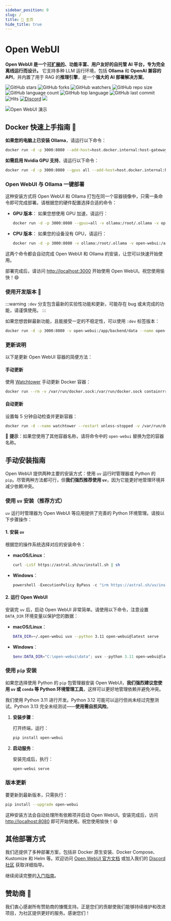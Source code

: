 ```yaml
---
sidebar_position: 0
slug: /
title: 🏡 主页
hide_title: true
---
```



# Open WebUI

**Open WebUI 是一个[可扩展的](https://docs.openwebui.com/features/plugin/)、功能丰富、用户友好的自托管 AI 平台，专为完全离线运行而设计。** 它支持多种 LLM 运行环境，包括 **Ollama** 和 **OpenAI 兼容的 API**，并内置了用于 RAG 的**推理引擎**，是一个**强大的 AI 部署解决方案**。

![GitHub stars](https://img.shields.io/github/stars/open-webui/open-webui?style=social)
![GitHub forks](https://img.shields.io/github/forks/open-webui/open-webui?style=social)
![GitHub watchers](https://img.shields.io/github/watchers/open-webui/open-webui?style=social)
![GitHub repo size](https://img.shields.io/github/repo-size/open-webui/open-webui)
![GitHub language count](https://img.shields.io/github/languages/count/open-webui/open-webui)
![GitHub top language](https://img.shields.io/github/languages/top/open-webui/open-webui)
![GitHub last commit](https://img.shields.io/github/last-commit/open-webui/open-webui?color=red)
![Hits](https://hits.seeyoufarm.com/api/count/incr/badge.svg?url=https%3A%2F%2Fgithub.com%2Follama-webui%2Follama-wbui&count_bg=%2379C83D&title_bg=%23555555&icon=&icon_color=%23E7E7E7&title=hits&edge_flat=false)
[![Discord](https://img.shields.io/badge/Discord-Open_WebUI-blue?logo=discord&logoColor=white)](https://discord.gg/5rJgQTnV4s)
[![](https://img.shields.io/static/v1?label=Sponsor&message=%E2%9D%A4&logo=GitHub&color=%23fe8e86)](https://github.com/sponsors/tjbck)

![Open WebUI 演示](/images/demo.gif)

## Docker 快速上手指南 🐳

**如果您的电脑上已安装 Ollama**，请运行以下命令：

```bash
docker run -d -p 3000:8080 --add-host=host.docker.internal:host-gateway -v open-webui:/app/backend/data --name open-webui --restart always ghcr.io/open-webui/open-webui:main
```

**如需启用 Nvidia GPU 支持**，请运行以下命令：

```bash
docker run -d -p 3000:8080 --gpus all --add-host=host.docker.internal:host-gateway -v open-webui:/app/backend/data --name open-webui --restart always ghcr.io/open-webui/open-webui:cuda
```

### Open WebUI 与 Ollama 一键部署

这种安装方式将 Open WebUI 和 Ollama 打包在同一个容器镜像中，只需一条命令即可完成部署。请根据您的硬件配置选择合适的命令：

- **GPU 版本**：
  如果您想使用 GPU 加速，请运行：

  ```bash
  docker run -d -p 3000:8080 --gpus=all -v ollama:/root/.ollama -v open-webui:/app/backend/data --name open-webui --restart always ghcr.io/open-webui/open-webui:ollama
  ```

- **CPU 版本**：
  如果您的设备没有 GPU，请运行：

  ```bash
  docker run -d -p 3000:8080 -v ollama:/root/.ollama -v open-webui:/app/backend/data --name open-webui --restart always ghcr.io/open-webui/open-webui:ollama
  ```

这两个命令都会自动完成 Open WebUI 和 Ollama 的安装，让您可以快速开始使用。

部署完成后，请访问 [http://localhost:3000](http://localhost:3000) 开始使用 Open WebUI。祝您使用愉快！😄

### 使用开发版本 🌙

:::warning
`:dev` 分支包含最新的实验性功能和更新，可能存在 bug 或未完成的功能，请谨慎使用。
:::

如果您想尝鲜最新功能，且能接受一定的不稳定性，可以使用 `:dev` 标签版本：

```bash
docker run -d -p 3000:8080 -v open-webui:/app/backend/data --name open-webui --restart always ghcr.io/open-webui/open-webui:dev
```

### 更新说明

以下是更新 Open WebUI 容器的简便方法：

#### 手动更新
使用 [Watchtower](https://containrrr.dev/watchtower) 手动更新 Docker 容器：
```bash
docker run --rm -v /var/run/docker.sock:/var/run/docker.sock containrrr/watchtower --run-once open-webui
```

#### 自动更新
设置每 5 分钟自动检查并更新容器：
```bash
docker run -d --name watchtower --restart unless-stopped -v /var/run/docker.sock:/var/run/docker.sock containrrr/watchtower --interval 300 open-webui
```

🔧 **提示**：如果您使用了其他容器名称，请将命令中的 `open-webui` 替换为您的容器名称。

## 手动安装指南

Open WebUI 提供两种主要的安装方式：使用 `uv` 运行时管理器或 Python 的 `pip`。尽管两种方法都可行，但**我们强烈推荐使用 `uv`**，因为它能更好地管理环境并减少依赖冲突。

### 使用 `uv` 安装（推荐方式）

`uv` 运行时管理器为 Open WebUI 等应用提供了完善的 Python 环境管理。请按以下步骤操作：

#### 1. 安装 `uv`

根据您的操作系统选择对应的安装命令：

- **macOS/Linux**：
  ```bash
  curl -LsSf https://astral.sh/uv/install.sh | sh
  ```

- **Windows**：
  ```powershell
  powershell -ExecutionPolicy ByPass -c "irm https://astral.sh/uv/install.ps1 | iex"
  ```

#### 2. 运行 Open WebUI

安装完 `uv` 后，启动 Open WebUI 非常简单。请使用以下命令，注意设置 `DATA_DIR` 环境变量以保护您的数据：

- **macOS/Linux**：
  ```bash
  DATA_DIR=~/.open-webui uvx --python 3.11 open-webui@latest serve
  ```

- **Windows**：
  ```powershell
  $env:DATA_DIR="C:\open-webui\data"; uvx --python 3.11 open-webui@latest serve
  ```

### 使用 `pip` 安装

如果您选择使用 Python 的 `pip` 包管理器安装 Open WebUI，**我们强烈建议您使用 `uv` 或 `conda` 等 Python 环境管理工具**，这样可以更好地管理依赖并避免冲突。

我们使用 Python 3.11 进行开发。Python 3.12 可能可以运行但尚未经过完整测试。Python 3.13 完全未经测试——**使用需自担风险**。

1. **安装步骤**：

   打开终端，运行：
   ```bash
   pip install open-webui
   ```

2. **启动服务**：

   安装完成后，执行：
   ```bash
   open-webui serve
   ```

### 版本更新

要更新到最新版本，只需执行：

```bash
pip install --upgrade open-webui
```

这种安装方法会自动处理所有依赖项并启动 Open WebUI。安装完成后，访问 [http://localhost:8080](http://localhost:8080) 即可开始使用。祝您使用愉快！😄

## 其他部署方式

我们还提供了多种部署方案，包括非 Docker 原生安装、Docker Compose、Kustomize 和 Helm 等。欢迎访问 [Open WebUI 官方文档](https://docs.openwebui.com/getting-started/) 或加入我们的 [Discord 社区](https://discord.gg/5rJgQTnV4s) 获取详细指导。

继续阅读完整的[入门指南](/getting-started)。

## 赞助商 🙌

<TopBanners />

<SponsorList />

我们衷心感谢所有赞助商的慷慨支持。正是您们的贡献使我们能够持续维护和改进项目，为社区提供更好的服务。感谢您们！

